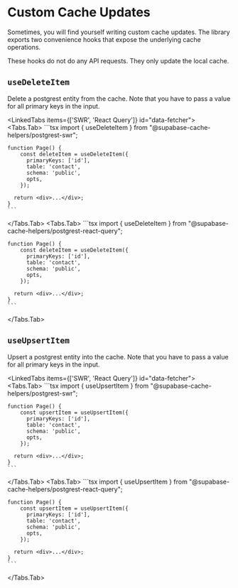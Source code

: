 
# Custom Cache Updates

Sometimes, you will find yourself writing custom cache updates. The library exports two convenience hooks that expose the underlying cache operations.

<Callout emoji="❗">
  These hooks do not do any API requests. They only update the local cache.
</Callout>

## `useDeleteItem`

Delete a postgrest entity from the cache. Note that you have to pass a value for all primary keys in the input.

<LinkedTabs items={['SWR', 'React Query']} id="data-fetcher">
  <Tabs.Tab>
    ```tsx
    import { useDeleteItem } from "@supabase-cache-helpers/postgrest-swr";

    function Page() {
        const deleteItem = useDeleteItem({
          primaryKeys: ['id'],
          table: 'contact',
          schema: 'public',
          opts,
        });

      return <div>...</div>;
    }
    ```

  </Tabs.Tab>
  <Tabs.Tab>
    ```tsx
    import { useDeleteItem } from "@supabase-cache-helpers/postgrest-react-query";

    function Page() {
        const deleteItem = useDeleteItem({
          primaryKeys: ['id'],
          table: 'contact',
          schema: 'public',
          opts,
        });

      return <div>...</div>;
    }
    ```

  </Tabs.Tab>
</LinkedTabs>

## `useUpsertItem`

Upsert a postgrest entity into the cache. Note that you have to pass a value for all primary keys in the input.

<LinkedTabs items={['SWR', 'React Query']} id="data-fetcher">
  <Tabs.Tab>
    ```tsx
    import { useUpsertItem } from "@supabase-cache-helpers/postgrest-swr";

    function Page() {
        const upsertItem = useUpsertItem({
          primaryKeys: ['id'],
          table: 'contact',
          schema: 'public',
          opts,
        });

      return <div>...</div>;
    }
    ```

  </Tabs.Tab>
  <Tabs.Tab>
    ```tsx
    import { useUpsertItem } from "@supabase-cache-helpers/postgrest-react-query";

    function Page() {
        const upsertItem = useUpsertItem({
          primaryKeys: ['id'],
          table: 'contact',
          schema: 'public',
          opts,
        });

      return <div>...</div>;
    }
    ```

  </Tabs.Tab>
</LinkedTabs>
